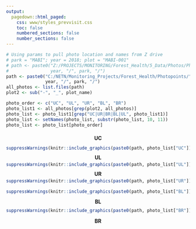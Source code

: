 ```yaml
---
output: 
  pagedown::html_paged:
    css: www/styles_prevvisit.css
    toc: false
    numbered_sections: false
    number_sections: false
---
```

```r
# Using params to pull photo location and names from Z drive
# park = "MABI"; year = 2018; plot = "MABI-001"
# path <- paste0("Z:/PROJECTS/MONITORING/Forest_Health/5_Data/Photos/Photopoints/", 
#                year, "/", park, "/")
path <- paste0("C:/NETN/Monitoring_Projects/Forest_Health/Photopoints/", 
               year, "/", park, "/")
all_photos <- list.files(path)
plot2 <- sub("-", "_", plot_name)

photo_order <- c("UC", "UL", "UR", "BL", "BR")
photo_list1 <- all_photos[grep(plot2, all_photos)]
photo_list <- photo_list1[grep("UC|UR|BR|BL|UL", photo_list1)]
photo_list <- setNames(photo_list, substr(photo_list, 10, 11))
photo_list <- photo_list[photo_order]
```

<div class = "flexbox">
<div>
<h4 style='margin-bottom:-2px;text-align:center'>UC</h4>
```r
suppressWarnings(knitr::include_graphics(paste0(path, photo_list["UC"])))
```
</div>
<div></div>
</div>
<div class = "flexbox">
<div>
<h4 style='margin-top:-5px;margin-bottom:-10px;text-align:center'>UL</h4>
```r
suppressWarnings(knitr::include_graphics(paste0(path, photo_list["UL"])))
```
</div>
<div>
<h4 style='margin-top:-5px;margin-bottom:-10px;text-align:center'>UR</h4>
```r
suppressWarnings(knitr::include_graphics(paste0(path, photo_list["UR"])))
```
</div>
</div>

<div class = "flexbox">
<div>
```r
suppressWarnings(knitr::include_graphics(paste0(path, photo_list["BL"])))
```
<h4 style='margin-top:-2px;margin-bottom:-5px;text-align:center'>BL</h4>
</div>
<div>
```r
suppressWarnings(knitr::include_graphics(paste0(path, photo_list["BR"])))
```
<h4 style='margin-top:-2px;margin-bottom:-5px;text-align:center'>BR</h4>
</div>
</div>